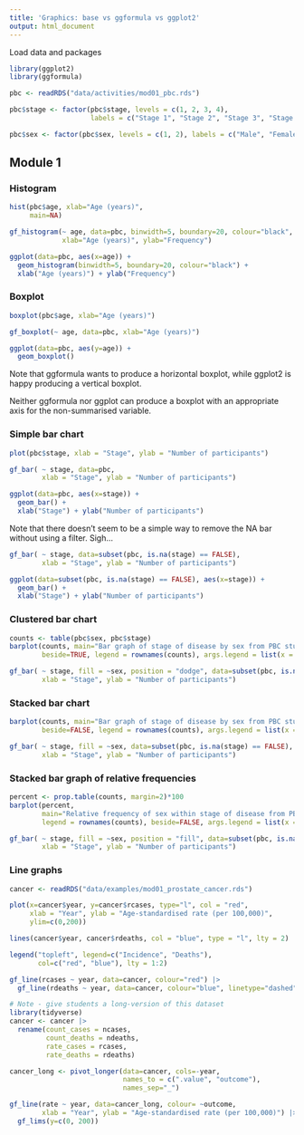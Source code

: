 ```yaml
---
title: 'Graphics: base vs ggformula vs ggplot2'
output: html_document
---
```


Load data and packages

```r
library(ggplot2)
library(ggformula)

pbc <- readRDS("data/activities/mod01_pbc.rds")

pbc$stage <- factor(pbc$stage, levels = c(1, 2, 3, 4),
                    labels = c("Stage 1", "Stage 2", "Stage 3", "Stage 4"))

pbc$sex <- factor(pbc$sex, levels = c(1, 2), labels = c("Male", "Female"))
```

## Module 1

### Histogram
```r
hist(pbc$age, xlab="Age (years)", 
     main=NA)

gf_histogram(~ age, data=pbc, binwidth=5, boundary=20, colour="black",
             xlab="Age (years)", ylab="Frequency")

ggplot(data=pbc, aes(x=age)) + 
  geom_histogram(binwidth=5, boundary=20, colour="black") +
  xlab("Age (years)") + ylab("Frequency")
```

### Boxplot

```r
boxplot(pbc$age, xlab="Age (years)")

gf_boxplot(~ age, data=pbc, xlab="Age (years)")

ggplot(data=pbc, aes(y=age)) +
  geom_boxplot()
```

Note that ggformula wants to produce a horizontal boxplot, while ggplot2 is happy producing a vertical boxplot.

Neither ggformula nor ggplot can produce a boxplot with an appropriate axis for the non-summarised variable.

### Simple bar chart
```r
plot(pbc$stage, xlab = "Stage", ylab = "Number of participants")

gf_bar( ~ stage, data=pbc,
        xlab = "Stage", ylab = "Number of participants")

ggplot(data=pbc, aes(x=stage)) +
  geom_bar() +
  xlab("Stage") + ylab("Number of participants")
```

Note that there doesn't seem to be a simple way to remove the NA bar without using a filter. Sigh...

```r
gf_bar( ~ stage, data=subset(pbc, is.na(stage) == FALSE),
        xlab = "Stage", ylab = "Number of participants")

ggplot(data=subset(pbc, is.na(stage) == FALSE), aes(x=stage)) +
  geom_bar() +
  xlab("Stage") + ylab("Number of participants")

```

### Clustered bar chart
```r
counts <- table(pbc$sex, pbc$stage)
barplot(counts, main="Bar graph of stage of disease by sex from PBC study",
        beside=TRUE, legend = rownames(counts), args.legend = list(x = "topleft"))

gf_bar( ~ stage, fill = ~sex, position = "dodge", data=subset(pbc, is.na(stage) == FALSE),
        xlab = "Stage", ylab = "Number of participants")
```

### Stacked bar chart
```r
barplot(counts, main="Bar graph of stage of disease by sex from PBC study",
        beside=FALSE, legend = rownames(counts), args.legend = list(x = "topleft"))

gf_bar( ~ stage, fill = ~sex, data=subset(pbc, is.na(stage) == FALSE),
        xlab = "Stage", ylab = "Number of participants")
```

### Stacked bar graph of relative frequencies
```r
percent <- prop.table(counts, margin=2)*100
barplot(percent, 
        main="Relative frequency of sex within stage of disease from PBC study",
        legend = rownames(counts), beside=FALSE, args.legend = list(x = "topright"))

gf_bar( ~ stage, fill = ~sex, position = "fill", data=subset(pbc, is.na(stage) == FALSE),
        xlab = "Stage", ylab = "Number of participants")
```

### Line graphs
```r
cancer <- readRDS("data/examples/mod01_prostate_cancer.rds")

plot(x=cancer$year, y=cancer$rcases, type="l", col = "red", 
     xlab = "Year", ylab = "Age-standardised rate (per 100,000)", 
     ylim=c(0,200))

lines(cancer$year, cancer$rdeaths, col = "blue", type = "l", lty = 2)

legend("topleft", legend=c("Incidence", "Deaths"), 
       col=c("red", "blue"), lty = 1:2)

gf_line(rcases ~ year, data=cancer, colour="red") |> 
  gf_line(rdeaths ~ year, data=cancer, colour="blue", linetype="dashed")

# Note - give students a long-version of this dataset
library(tidyverse)
cancer <- cancer |> 
  rename(count_cases = ncases,
         count_deaths = ndeaths,
         rate_cases = rcases,
         rate_deaths = rdeaths)

cancer_long <- pivot_longer(data=cancer, cols=-year,
                            names_to = c(".value", "outcome"),
                            names_sep="_")

gf_line(rate ~ year, data=cancer_long, colour= ~outcome,
        xlab = "Year", ylab = "Age-standardised rate (per 100,000)") |> 
  gf_lims(y=c(0, 200))
```

